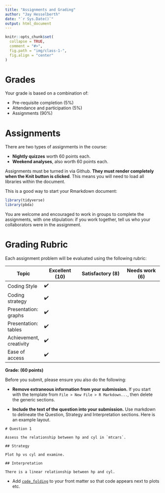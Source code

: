 ```yaml
---
title: "Assignments and Grading"
author: "Jay Hesselberth"
date: "`r Sys.Date()`"
output: html_document
---
```


```r
knitr::opts_chunk$set(
  collapse = TRUE,
  comment = "#>",
  fig.path = "img/class-1-",
  fig.align = "center"
)
```

# Grades

Your grade is based on a combination of:

- Pre-requisite completion (5%)
- Attendance and participation (5%)
- Assignments (90%)

# Assignments

There are two types of assignments in the course:

- **Nightly quizzes** worth 60 points each.
- **Weekend analyses**, also worth 60 points each.

Assignments must be turned in via Github. **They must render completely when the Knit button is clicked**. This means you will need to load all libraries within the document.

This is a good way to start your Rmarkdown document:

```r
library(tidyverse)
library(pbda)
```

You are welcome and encouraged to work in groups to complete the assignments, with one stipulation: if you work together, tell us who your collaborators were in the assignment.

# Grading Rubric

Each assignment problem will be evaluated using the following rubric:

| **Topic** | **Excellent (10)** | **Satisfactory (8)** | **Needs work (6)** |
| --------- | ------------- | ---------------- | -------------- |
| Coding Style | ✔️           |                  |                |
| Coding strategy |  ✔️          |                  |                |
| Presentation: graphs |   ✔️         |                  |                |
| Presentation: tables |  ✔️          |                  |                |
| Achievement, creativity |   ✔️         |                  |                |
| Ease of access | ✔️           |                 |                |

**Grade: (60 points)**

Before you submit, please ensure you also do the following:

- **Remove extraneous information from your submission.** If you start with the template from `File > New File > R Markdown...`, then delete the generic sections.

- **Include the text of the question into your submission.** Use markdown to delineate the Question, Strategy and Interpretation sections. Here is an example layout.

```
# Question 1

Assess the relationship between hp and cyl in `mtcars`.

## Strategy

Plot hp vs cyl and examine.

## Interpretation

There is a linear relationship between hp and cyl.
```

- Add [`code_folding`](rmarkdown.rstudio.com/html_document_format.html#code_folding) to your front matter so that code appears next to plots etc.

